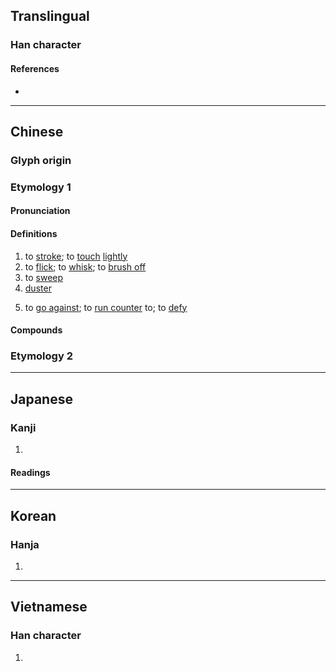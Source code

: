 {{also|払}}
{{character info/new}}
==Translingual==

===Han character===
{{Han char|rn=64|rad=手|as=05|sn=8|four=55027|canj=QLLN|ids=⿰扌弗}}

====References====
* {{Han ref|kx=0424.140|dkj=11936|dj=0772.110|hdz=31859.040|uh=62C2|ud=25282|bh=A9D8|bd=43480}}

----

==Chinese==
{{zh-forms}}

===Glyph origin===
{{Han etym}}

===Etymology 1===

====Pronunciation====
{{zh-pron
|m=fú
|c=fat1
|h=pfs=fin
|mn=hut
|mc=y
|oc=y
|cat=v,n
}}

====Definitions====
{{zh-hanzi}}

# to [[stroke]]; to [[touch]] [[lightly]]
# to [[flick]]; to [[whisk]]; to [[brush off]]
# to [[sweep]]
# [[duster]]
# {{lb|zh|literary}} to [[go against]]; to [[run counter]] to; to [[defy]]

====Compounds====
{{zh-der|拂塵|吹拂|拂曉}}

===Etymology 2===
{{zh-see|弼|v}}

----

==Japanese==
{{ja-kanji forms|払|拂}}

===Kanji===
{{ja-kanji|grade=|rs=手05|shin=払}}

# {{rfdef|ja|sort=手05}}

====Readings====
{{ja-readings
|goon=びち, ほち
|kanon=ひつ, ふつ
|kanyoon=ほつ
|kun=はら-う
}}

----

==Korean==

===Hanja===
{{ko-hanja|hangeul=[[불]], [[필]]|eumhun=|rv=bul, pil|mr=pul, p'il|y=pul, phil}}

# {{rfdef|ko|sort=手05}}

----

==Vietnamese==

===Han character===
{{vi-hantu|[[phất]], [[phắt]], [[phớt]], [[phứt]], [[phựt]]|rs=手05}}

# {{rfdef|vi|sort=手05}}